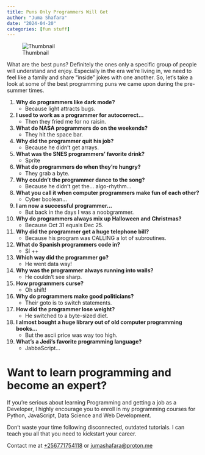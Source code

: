 ```yaml
---
title: Puns Only Programmers Will Get
author: "Juma Shafara"
date: "2024-04-20"
categories: [fun stuff]
---
```


![Thumbnail](thumbnail.jpg)

What are the best puns? Definitely the ones only a specific group of people will understand and enjoy. Especially in the era we’re living in, we need to feel like a family and share “inside” jokes with one another. So, let’s take a look at some of the best programming puns we came upon during the pre-summer times.

1. **Why do programmers like dark mode?**
    - Because light attracts bugs.


2. **I used to work as a programmer for autocorrect…**
    - Then they fried me for no raisin.


3. **What do NASA programmers do on the weekends?**
    - They hit the space bar.


4. **Why did the programmer quit his job?**
    - Because he didn’t get arrays.


5. **What was the SNES programmers’ favorite drink?**
    - Sprite


6. **What do programmers do when they’re hungry?**
    - They grab a byte.


7. **Why couldn’t the programmer dance to the song?**
    - Because he didn’t get the… algo-rhythm…


8. **What you call it when computer programmers make fun of each other?**
    - Cyber boolean…


9. **I am now a successful programmer…**
    - But back in the days I was a noobgrammer.


10. **Why do programmers always mix up Halloween and Christmas?**
     - Because Oct 31 equals Dec 25.


11. **Why did the programmer get a huge telephone bill?**
    - Because his program was CALLING a lot of subroutines.


12. **What do Spanish programmers code in?**
    - Sí ++


13. **Which way did the programmer go?**
    - He went data way!


14. **Why was the programmer always running into walls?**
    - He couldn’t see sharp.


15. **How programmers curse?**
    - Oh shift!


16. **Why do programmers make good politicians?**
    - Their goto is to switch statements.


17. **How did the programmer lose weight?**
    - He switched to a byte-sized diet.


18. **I almost bought a huge library out of old computer programming books…**
    - But the ascii price was way too high.


19. **What’s a Jedi’s favorite programming language?**
    - JabbaScript…


# Want to learn programming and become an expert?

If you’re serious about learning Programming and getting a job as a Developer, I
highly encourage you to enroll in my programming courses for Python, JavaScript, Data Science and Web Development.  

Don’t waste your time following disconnected, outdated tutorials. I can teach you all that you need to kickstart your career. 

Contact me at <a href="tel:+256771754118">+256771754118</a> or <a href="mailto:jumashafara@proton.me">jumashafara@proton.me</a>
